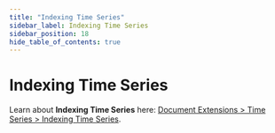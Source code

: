 ```yaml
---
title: "Indexing Time Series"
sidebar_label: Indexing Time Series
sidebar_position: 18
hide_table_of_contents: true
---
```



# Indexing Time Series
<Admonition type="info" title="Info">

Learn about **Indexing Time Series** here: [Document Extensions &gt; Time Series &gt; Indexing Time Series](../document-extensions/timeseries/indexing.mdx).  

</Admonition>

